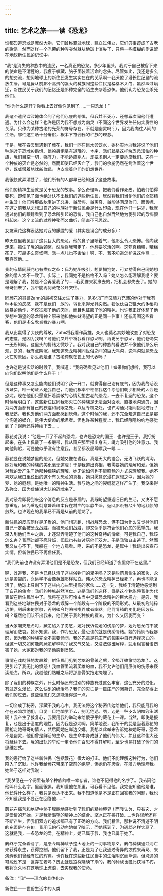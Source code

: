 ```yaml
---
---
---
```

title: 艺术之旅——读《恐龙》
---




谁都知道恐龙是庞然大物，它们曾称霸过地球，建立过伟业，它们的事迹成了古老的歌谣。然而这样一个光荣的种族突然就从地球上消失了，只将一些模糊的传说留在地球新住民的记忆中。

“我”是消失的种族中的遗民，一名真正的恐龙。多少年里头，我对于自己被留下来的使命是不清楚的，我疲于躲藏，脑子里装着活命的念头。尽管如此，我还是多么的想交流，想同地球上的新住民发生实实在在的关系啊—我厌倦了漫长世纪里的流放生活。可是我从前那个高贵的强大的种族同这些住民是格格不入的，虽然事过境迁，新住民关于我们的记忆还是那种完全的陌生夹杂着恐怖。他们认为恐龙会杀死他们。

“你为什么跑开？你看上去好像你见到了……一只恐龙！”

我这个遗民深深地体会到了他们心底的恐惧，但我并不死心，还想再次同他们遭遇。为什么会这样？也许是因为我不想成为幽灵（不同这个世界发生任何实质性的关系，只作为某种古老的光荣的符号存在，不就是幽灵吗？），因为我向往人间的生活，哪怕这生活十分庸俗，根本不符合我的种族的理念。

于是，我在春天里遇到了蕨花，我们一同在泉水旁饮水，她朴实地向我述说了他们种族对于恐龙的畏惧。她的畏惧是有道理的，本来，我们就是这样缺乏灵活性的种族，我们目空一切，强有力，不能适应别人，却要求别人一定要适应我们。这样一个种族的灭亡是必然的。然而即使已经灭亡了，我们的余威仍然在统治着这个世界，既威慑着地球新住民，也支撑着他们的幻想世界。

我很快就弄清楚了，他们所有的人都早已经知道了这些故事。

他们的精神生活就是关于恐龙的故事。多么奇怪啊，把我们看作死敌，怕我们怕得要死，即使见了面也绝对认不出我们的这些新住民，居然将我们当作他们的全部精神生活！他们将那些故事讲了又讲，越恐怖，越离奇，越能够满足他们。而我呢，在这之前我从未想过自己的种族对于新住民会是什么印象，现在他们一讲述，我就通过他们的眼睛看到了恐龙所引起的恐怖，我自己也自然而然地为我引起的恐怖颤抖起来。这个交流的过程神秘而又曲折，简直不可思议。

女友蕨花这样表达她对我的朦胧的爱（其实是误会的成分多）：

昨天夜里我见到了这只巨大的恐龙，他的鼻子里喷着气，他那么令人恐怖。他向我走来，抓住了我的后颈窝，然后将我带走了。他想要吃活的啊。这梦真糟糕，糟糕死了。可是多么奇怪啊，我一点儿也不害怕！啊，不，我不知道怎样说这件事……我喜欢他……

我的心情同蕨花也有类似之处：我为她所吸引，想要拥抱她，可又觉得自己同她想象的爱人太不一致了。实际上，我同她不是格格不入吗？她又怎么能理解我呢？要是理解了我，她是不会再爱我了的……我犹豫来犹豫去的，把机会都失去了。她的哥哥回来了，我不能再同蕨花公开交往。

同蕨花的哥哥Zahn的最初交往发生了暴力，见多识广而又精力充沛的他对于我有种本能的反感—我不是他们一族的。转化来得尤其突然。我依仗自己强大的体格和凶暴的动作，不仅征服了他的肉体，而且也征服了他的精神。也许我正好体现了他梦想中渴望的恐龙精神？原来他和他妹妹渴望的正是同一件事！还有周围这些看客，他们是多么欣赏我的暴力啊。

我从此赢得了大伙的尊敬，Zahn将我看作英雄，众人也莫名其妙地改变了对恐龙的态度。是因为我吗？可他们又并不将我看作恐龙啊。再说关于恐龙，他们也确实一无所知啊。这里头的情绪太微妙了。我对我自己的种族的看法并不像他们那么乐观，是的，我有点阴沉，我知道恐龙精神同世俗之间的巨大鸿沟，这鸿沟就是恐龙灭亡的原因。那么我是谁？古老种族在世上的代表吗？

也许这是说实话的时候了。我喊道：“我的确看见过他们！如果你们想听，我可以向你们说明他们是什么样子！”

但是这种事又怎么能向他们说明？我一开口，就觉得自己没有底气，因为我的话没法证实。唯一的证人是我自己，而他们根本不相信我这个与他们朝夕相处的人会是恐龙。现在他们只愿意怀着崇敬的心情幻想古老的恐龙，一去不复返的恐龙。这个时候我明白了，这些新住民同我那灭亡的种族是无法面对面地、直接地沟通的，因为两方面都有自己的狭隘和局限之处，以及专横之处。也许沟通只能间接地进行？我茫然，我也对他们两方面都感到厌倦。这个时候的我，还不完全知道自己正是那个沟通的媒介，是伟大使命的承担者。但也许某种程度上，我已经隐隐约约地感觉到了？误解还得持续下去……

蕨花对我说：“他是一只了不起的恐龙，也许是恐龙的国王，也许是王子。我打扮起来，在头上佩戴了一条缎带，我从窗户那里探出身去，竭力吸引他的注意力。我向他鞠躬，可是他似乎没有注意我，甚至都没屈尊瞟我一眼……

蕨花是在说她梦里的恐龙，但她又像在说我。真是天大的误会，无法飞跃的鸿沟。她对我和我的种族的美化毫无道理！于是我道出真相，我需要她的理解和爱。但她对我的爱产生于她那种偏狭的理解，她无论如何也不能照我的方式来理解我。她不喜欢从我口里说出的这个有关恐龙的真相，她只愿意沉浸在遐想之中，因为她的梦、她的遐想，是她唯一的精神生活。我与她之间的裂缝就这样产生了。我没来得及弥合，因为信使说大队的恐龙来了。

我对恐龙即将到来这个消息的反应是矛盾的，我既盼望重返旧日的生活，又决不愿意重返。因为重返就意味着结束我在村庄的平静生活，返回那没有尽头的地狱般的煎熬。也许现在的我早已不再是从前的恐龙了。

新住民的反应同样是矛盾的。他们想逃跑，想战胜恐龙，但不知为什么又觉得他们自己一定会被恐龙战胜。而被恐龙们战胜，却又似乎是符合他们心底的愿望的。我深入到他们当中之后，才逐渐弄清楚了他们的这种奇特的情绪。可是我自己，我该怎么办？我两边都不愿背叛，但我也有些讨厌他们双方。于是我独自出逃了。然而我又放心不下，我躲在一个地方观看。啊，来的不是恐龙，是犀牛！我跳出来宣布实情，但新住民已不再信任我。

“我们先前也许没有弄清他们是不是恐龙，但我们已经知道了夜里你不在这里。”

啊，难道我，不是也已经认清了这些俗物们的卑劣吗？这是些苟且偷生的家伙，永远是匍匐的，永远学不会像英雄那样站立。伟大的恐龙精神已经死了，再也不能复活了，地球上只剩下了这些内心曲里拐弯的家伙……这一刻，我终于清楚地感觉到了自己的使命：我们的种族必然消亡。这是我们的选择，但是这个种族将我作为代表留在新住民当中了。我将在这些可怜虫当中见证恐龙精神的巨大威力。是的，我看到这些地球住民对于恐龙的误解一个阶段有一个阶段的不同形式。从最初的纯粹恐惧，到后来的崇敬，再到如今的略带嘲弄或者幽默。他们情绪的变化是因为我吗？既然他们认不出我来，他们关于我的种族的看法，为什么又因我而变？

当大家嘲笑恐龙时，蕨花陷入了伤感，她对我诉说她的伤感的梦，她为恐龙的不被理解而悲哀。她不知道，我，作为恐龙，最忌讳的就是伤感情绪。她的怜悯令我暴怒，因为我的种族完全不需要怜悯，我的先辈是在庄严的氛围中自行选择灭亡的。但这一切又如何能向蕨花解释呢？我又气又急，又没法做出解释，就用粗言粗语伤害了她，大家都对我的举动感到愤怒。

事情在戏剧性地发展着。新住民们见到恐龙的骨架之后，全都开始怜悯恐龙了。这更引起了我无比的愤怒！我血管里流着英雄的血，我不允许他们用廉价的伤感来亵渎恐龙。所以，我趁他们熟睡之际将那副骨架拖走掩埋了。

除了我们的种族之外，什么时候还有过别的种族有过这么丰富、这么充分的进化，有过这么漫长、这么快乐的统治吗？我们的灭亡是一篇庄严的闭幕词，完全配得上我们的过去。这些傻瓜们又怎能懂得这一点。

一切全成了秘密，深藏于我的心中。我无法将这个秘密传达给他们，我只能用我的存在来暗示他们，日复一日地暗示下去，别无他途。啊，这是一种多么阴暗的生活啊！我产生了报复心，我要用我的举动来给傻乎乎的蕨花上一课。当然，即使是报复，也是出于高度的理性，因为我是恐龙啊。简单地说，我所干的就是当着蕨花的面抢走她哥哥的情人，然后同她在岸边交媾。我想以此举来告诉她和她哥哥，恐龙不是幽灵，他们曾是鲜活的生命，是生命本身成就了他们的伟大，并且这种伟大还将延续下去。我的出轨的举动一定令他们百思不得其解吧，至少也是打破了他们的思维定式。

我的恶行给了这些新住民（包括蕨花）很大的打击。他们不能理解这种行为，他们陷入了沉默。也许我给蕨花带来了空前的绝望，但她仍在思索，在竭力地理解我。她终于这样对我说：

“我梦见在一个洞里有某个种族的唯一幸存者，谁也不记得他的名字了。我去问他他叫什么名字。里面很黑，我知道他在那里，可我看不见他。我完全知道他是谁，他长得什么样子，我只是表达不出来。我不知道他是不是正在回答我的问题，我也不知道我是不是正在回答他……”

蕨花在痛苦和绝望中终于朦胧地感觉到了我们的精神境界！而我认为，只有这，才是爱情的开始，才是我所渴望的精神上的结合。坚冰正在被打破……也许误解还将不断产生，但我们双方的追求都已有了正确的方向。我们相信，那种说不清道不明的东西是存在的。我用我的行动向她做了暗示，而她感到了，沟通就这样实现了。这就是我，一条恐龙的爱。在精神上，她已属于我，我也已属于她了。

我终于完全看清了，是恐龙精神赋予这大地上的一切事物意义。我的种族通过消亡来获得永生，获得控制。他们留下了我，正是为了让我通过奇异的方式来再现、来演绎他们曾经有过的辉煌。也许我在这些新住民当中的生活阴沉而单调，但沟通的可能性不是一直存在着吗？历史就是这样延续下来的，我的种族也因此获得不朽。我将永久地在这地球上流浪，去实现我的使命。

备注：“我”——理念的具体化身

新住民——世俗生活中的人类